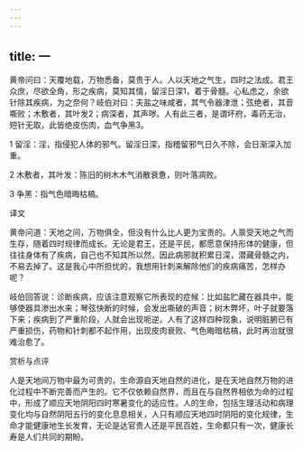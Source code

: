 ```yaml
---
---
---
```

title: 一
---




黄帝问曰：天覆地载，万物悉备，莫贵于人。人以天地之气生，四时之法成。君王众庶，尽欲全角，形之疾病，莫知其情，留淫日深1，着于骨髓。心私虑之，余欲针除其疾病，为之奈何？岐伯对曰：夫盐之味咸者，其气令器津泄；弦绝者，其音嘶败；木敷者，其叶发2；病深者，其声哕。人有此三者，是谓坏府，毒药无治，短针无取，此皆绝皮伤肉，血气争黑3。

1 留淫：淫，指侵犯人体的邪气。留淫日深，指稽留邪气日久不除，会日渐深入加重。

2 木敷者，其叶发：陈旧的树木木气消散衰惫，则叶落凋败。

3 争黑：指气色暗晦枯槁。

译文

黄帝问道：天地之间，万物俱全，但没有什么比人更为宝贵的。人禀受天地之气而生存，随着四时规律而成长。无论是君王，还是平民，都愿意保持形体的健康，但往往身体有了疾病，自己也不知其所以然，因此病邪就积累日深，潜藏骨髓之内，不易去掉了。这是我心中所担忧的，我想用针刺来解除他们的疾病痛苦，怎样办呢？

岐伯回答说：诊断疾病，应该注意观察它所表现的症候：比如盐贮藏在器具中，能够使器具渗出水来；琴弦快断的时候，会发出嘶破的声音；树木弊坏，叶子就要落下来；疾病到了严重阶段，人就会出现呃逆。人有了这样四种现象，说明脏腑已有严重损伤，药物和针刺都不起作用，出现皮肉衰败、气色晦暗枯槁，此时再治就很难治愈了。

赏析与点评

人是天地间万物中最为可贵的，生命源自天地自然的进化，是在天地自然万物的进化过程中不断完善而产生的。它不仅依赖自然界，而且在与自然界相依为命的过程中，形成了顺应天地阴阳四时寒暑变化的适应性。人的生命，包括生理活动和病理变化均与自然阴阳五行的变化息息相关，人只有顺应天地四时阴阳的变化规律，生命才能健康地生长发育，无论是达官贵人还是平民百姓，生命都只有一次，健康长寿是人们共同的期盼。
